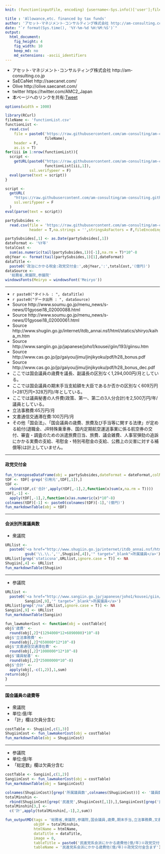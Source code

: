 ```yaml
---
knit: (function(inputFile, encoding) {username<-Sys.info()['user'];fileName<-'defaultPath.csv';pathToFile <-paste0('C:/Users/', username,'/Desktop/pathToCSV/');setwd(pathToFile);buf0<-read.csv(fileName,header = F,skip = 0,stringsAsFactor = F,check.names = F,fileEncoding = 'utf-8');timeStamp<-format(Sys.time(),'%Y%m%d%H%M%S');htmlName<-'Lawmakers';rmarkdown::render(inputFile, encoding = encoding, output_file = paste0('C:/Users/',username,buf0[2,1],'charts/','am-consulting.co.jp-',htmlName,'.html')) })

title : 'Allowance,etc. financed by tax funds'
author: 'アセット･マネジメント･コンサルティング株式会社 http://am-consulting.co.jp'
date: "`r format(Sys.time(), '%Y-%m-%d %H:%M:%S')`"
output: 
  html_document:
    fig_height: 4
    fig_width: 10
    keep_md: no
    md_extensions: -ascii_identifiers 
---
```

<link href="http://knowledgevault.saecanet.com/components/rmarkdown-html.css" rel="stylesheet">
<style>.main-container {max-width : 1000px;}</style>
<script src="http://knowledgevault.saecanet.com/components/JavascriptCode.js"></script>

- アセット･マネジメント･コンサルティング株式会社 http://am-consulting.co.jp
- SaECaNet http://saecanet.com/
- Olive http://olive.saecanet.com/
- twitter https://twitter.com/AMC2_Japan
- 本ページへのリンクを共有:<a href="https://twitter.com/share" class="twitter-share-button" data-via="AMC2_Japan" data-size="large">Tweet</a> <script>!function(d,s,id){var js,fjs=d.getElementsByTagName(s)[0],p=/^http:/.test(d.location)?'http':'https';if(!d.getElementById(id)){js=d.createElement(s);js.id=id;js.src=p+'://platform.twitter.com/widgets.js';fjs.parentNode.insertBefore(js,fjs);}}(document, 'script', 'twitter-wjs');</script>

```r
options(width = 1000)
```

```r
library(RCurl)
fileName <- 'functionList.csv'
functionList <-
  read.csv(
    file = paste0('https://raw.githubusercontent.com/am-consulting/am-consulting.github.io/master/csv/',
                  fileName),
    header = F,
    as.is = T)
for(iii in 1:nrow(functionList)){
  script <- 
    getURL(paste0("https://raw.githubusercontent.com/am-consulting/am-consulting.github.io/master/", 
                  functionList[iii,1]),
           ssl.verifypeer = F)
  eval(parse(text = script))
}
```

```r
script <-
  getURL(
    "https://raw.githubusercontent.com/am-consulting/am-consulting.github.io/master/importLawmakers.r",
    ssl.verifypeer = F
  )
eval(parse(text = script))
```

```r
partySubsides <-
  read.csv(file = 'https://raw.githubusercontent.com/am-consulting/am-consulting.github.io/master/csv/partySubsidies.csv',
           header = T,na.strings = '',stringsAsFactors = F,fileEncoding = 'utf8')
```

```r
partySubsides[,1] <- as.Date(partySubsides[,1])
dateFormat <- '%Y年'
totalCost <-
  sum(as.numeric(tail(partySubsides,1))[-1],na.rm = T)*10^-8
objYear <- format(tail(partySubsides,1)[1],dateFormat)
dataTitle <- 
  paste0('政治にかかる税金:政党交付金:',objYear,':',totalCost,'(億円)')
dataSource <- 
  '総務省,衆議院,参議院'
windowsFonts(Meiryo = windowsFont('Meiryo'))
```

***

- `r paste0("タイトル : ", dataTitle)`
- `r paste0("データ出所 : ", dataSource)`
- Source http://www.soumu.go.jp/menu_news/s-news/01gyosei18_02000088.html
- Source http://www.soumu.go.jp/menu_news/s-news/01gyosei18_02000061.html
- Source http://www.shugiin.go.jp/internet/itdb_annai.nsf/html/statics/shiryo/kaiha_m.htm
- Source http://www.sangiin.go.jp/japanese/joho1/kousei/giin/193/giinsu.htm
- Source http://www.cas.go.jp/jp/gaiyou/jimu/jinjikyoku/pdf/h28_bonus.pdf
- Source http://www.cas.go.jp/jp/gaiyou/jimu/jinjikyoku/pdf/h28_bonus_dec.pdf
- ここでは国会議員の歳費を議長、副議長の区別なく1,294,000円/月としている。
- ここでは国会議員の期末手当支給額を大臣であるか否かの区別なく609万円(=281万円+328万円)/年としている。
- ここでは議員秘書の人件費(政策、第一、第二の3人分合計)を2,500万円/年/議員としている。
- 立法事務費:65万円/月
- 文書通信交通滞在費:100万円/月
- その他「国会法」、「国会議員の歳費、旅費及び手当等に関する法律」が定める給付(退職金、JR特殊乗車券、国内定期航空運送事業に係る航空券の交付、審査・調査のための派遣旅費日当、旅費、議会雑費、人事官弾劾の追訴にかかる実費の支給、弔慰金・特別弔慰金の支給、公務上の災害に対する補償等)は計上していません。

***

#### 政党交付金

```r
fun_transposeDataFrame(obj = partySubsides,dateFormat = dateFormat,colName = '政党名')
tDF <- tDF[-grep('引用元',tDF[,1]),]
tDF <-
  rbind(tDF,c('合計',apply(tDF[,-1],2,function(x)sum(x,na.rm = T))))
tDF[,-1] <-
  apply(tDF[,-1],2,function(x)as.numeric(x)*10^-8)
colnames(tDF)[-1] <- paste0(colnames(tDF)[-1],'(億円)')
fun_markdownTable(obj = tDF)
```

***

#### 会派別所属議員数
- 衆議院

```r
URLlist <-
  paste0('<a href="http://www.shugiin.go.jp/internet/itdb_annai.nsf/html/statics',
         gsub('\\.\\.','',Shugiin[,4]),'" target="_blank">所属議員</a>')
URLlist[grep('staticsna',URLlist,ignore.case = T)] <- NA
Shugiin[,4] <- URLlist
fun_markdownTable(Shugiin)
```

***

- 参議院

```r
URLlist <-
  paste0('<a href="http://www.sangiin.go.jp/japanese/joho1/kousei/giin/193/',
         Sangiin[,9],'" target="_blank">所属議員</a>')
URLlist[grep('/na',URLlist,ignore.case = T)] <- NA
Sangiin[,9] <- URLlist
fun_markdownTable(Sangiin)
```

```r
fun_lawmakerCost <- function(obj = costTable){
obj$'歳費' <- 
  round(obj[,2]*(1294000*12+6090000)*10^-8)
obj$'立法事務費' <- 
  round(obj[,2]*650000*12*10^-8)
obj$'文書通信交通滞在費' <- 
  round(obj[,2]*1000000*12*10^-8)
obj$'議員秘書' <- 
  round(obj[,2]*25000000*10^-8)
obj$'合計' <- 
  apply(obj[,-c(1,2)],1,sum)
return(obj)
}
```

***

#### 国会議員の歳費等

- 衆議院
- 単位:億/年
- 「計」欄は欠員分含む

```r
costTable <- Shugiin[,c(1,3)]
ShugiinCost <- fun_lawmakerCost(obj = costTable)
fun_markdownTable(obj = ShugiinCost)
```

***

- 参議院
- 単位:億/年
- 「総定数」欄は欠員分含む

```r
costTable <- Sangiin[,c(1,2)]
SangiinCost <- fun_lawmakerCost(obj = costTable)
fun_markdownTable(obj = SangiinCost)
```

```r
colnames(ShugiinCost)[grep('所属議員数',colnames(ShugiinCost))] <- '議員数'
totalMinshin <-
  rbind(ShugiinCost[grep('民進党',ShugiinCost[,1]),],SangiinCost[grep('民進党',SangiinCost[,1]),])
totalMinshin[3,] <- 
  c('計',apply(totalMinshin[,-1],2,sum))
```

```r
fun_outputMD(tags = '総務省,衆議院,参議院,国会議員,歳費,期末手当,立法事務費,文書通信交通滞在費,議員秘書',
             objDF = totalMinshin,
             htmlName = htmlName,
             dataTitle = dataTitle,
             image = 0,
             tableTitle = paste0('民進党系会派にかかる歳費他(億/年)※政党交付金含まず'),
             tableName = '民進党系会派にかかる歳費他(億/年)※政党交付金含まず')
```

<script>MakeNegative();</script>
<script>
  (function(i,s,o,g,r,a,m){i['GoogleAnalyticsObject']=r;i[r]=i[r]||function(){
  (i[r].q=i[r].q||[]).push(arguments)},i[r].l=1*new Date();a=s.createElement(o),
  m=s.getElementsByTagName(o)[0];a.async=1;a.src=g;m.parentNode.insertBefore(a,m)
  })(window,document,'script','https://www.google-analytics.com/analytics.js','ga');

  ga('create', 'UA-3077339-5', 'auto');
  ga('send', 'pageview');

</script>
